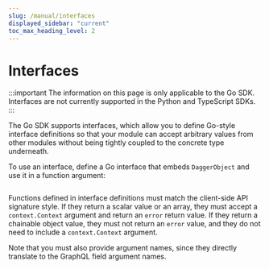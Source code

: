 ```yaml
---
slug: /manual/interfaces
displayed_sidebar: "current"
toc_max_heading_level: 2
---
```


# Interfaces

:::important
The information on this page is only applicable to the Go SDK. Interfaces are not currently supported in the Python and TypeScript SDKs.
:::

The Go SDK supports interfaces, which allow you to define Go-style interface
definitions so that your module can accept arbitrary values from other modules
without being tightly coupled to the concrete type underneath.

To use an interface, define a Go interface that embeds `DaggerObject` and use
it in a function argument:

```go file=./snippets/interfaces/go/main.go
```

Functions defined in interface definitions must match the client-side API
signature style. If they return a scalar value or an array, they must accept a
`context.Context` argument and return an `error` return value. If they return a
chainable object value, they must not return an `error` value, and they do not need
to include a `context.Context` argument.

Note that you must also provide argument names, since they directly translate
to the GraphQL field argument names.
